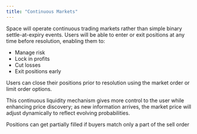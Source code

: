 ```yaml
---
title: "Continuous Markets"
---
```


Space will operate continuous trading markets rather than simple binary settle-at-expiry events. Users will be able to enter or exit positions at any time before resolution, enabling them to:
- Manage risk
- Lock in profits
- Cut losses
- Exit positions early

Users can close their positions prior to resolution using the market order or limit order options.

This continuous liquidity mechanism gives more control to the user while enhancing price discovery; as new information arrives, the market price will adjust dynamically to reflect evolving probabilities.

<Note>Positions can get partially filled if buyers match only a part of the sell order</Note>
